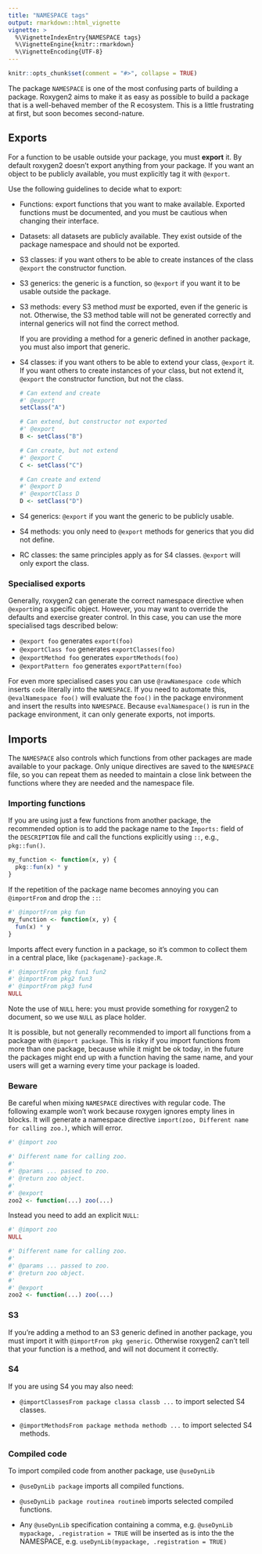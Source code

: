 ```yaml
---
title: "NAMESPACE tags"
output: rmarkdown::html_vignette
vignette: >
  %\VignetteIndexEntry{NAMESPACE tags}
  %\VignetteEngine{knitr::rmarkdown}
  %\VignetteEncoding{UTF-8}
---
```


```r
knitr::opts_chunk$set(comment = "#>", collapse = TRUE)
```

The package `NAMESPACE` is one of the most confusing parts of building a package.
Roxygen2 aims to make it as easy as possible to build a package that is a well-behaved member of the R ecosystem.
This is a little frustrating at first, but soon becomes second-nature.

## Exports

For a function to be usable outside your package, you must **export** it.
By default roxygen2 doesn't export anything from your package.
If you want an object to be publicly available, you must explicitly tag it with `@export`.

Use the following guidelines to decide what to export:

-   Functions: export functions that you want to make available.
    Exported functions must be documented, and you must be cautious when changing their interface.

-   Datasets: all datasets are publicly available.
    They exist outside of the package namespace and should not be exported.

-   S3 classes: if you want others to be able to create instances of the class `@export` the constructor function.

-   S3 generics: the generic is a function, so `@export` if you want it to be usable outside the package.

-   S3 methods: every S3 method *must* be exported, even if the generic is not.
    Otherwise, the S3 method table will not be generated correctly and internal generics will not find the correct method.

    If you are providing a method for a generic defined in another package, you must also import that generic.

-   S4 classes: if you want others to be able to extend your class, `@export` it.
    If you want others to create instances of your class, but not extend it, `@export` the constructor function, but not the class.

    ``` r
    # Can extend and create
    #' @export
    setClass("A")

    # Can extend, but constructor not exported
    #' @export
    B <- setClass("B")

    # Can create, but not extend
    #' @export C
    C <- setClass("C")

    # Can create and extend
    #' @export D
    #' @exportClass D
    D <- setClass("D")
    ```

-   S4 generics: `@export` if you want the generic to be publicly usable.

-   S4 methods: you only need to `@export` methods for generics that you did not define.

-   RC classes: the same principles apply as for S4 classes.
    `@export` will only export the class.

### Specialised exports

Generally, roxygen2 can generate the correct namespace directive when `@export`ing a specific object.
However, you may want to override the defaults and exercise greater control.
In this case, you can use the more specialised tags described below:

-   `@export foo` generates `export(foo)`
-   `@exportClass foo` generates `exportClasses(foo)`
-   `@exportMethod foo` generates `exportMethods(foo)`
-   `@exportPattern foo` generates `exportPattern(foo)`

For even more specialised cases you can use `@rawNamespace code` which inserts `code` literally into the `NAMESPACE`.
If you need to automate this, `@evalNamespace foo()` will evaluate the `foo()` in the package environment and insert the results into `NAMESPACE`.
Because `evalNamespace()` is run in the package environment, it can only generate exports, not imports.

## Imports

The `NAMESPACE` also controls which functions from other packages are made available to your package.
Only unique directives are saved to the `NAMESPACE` file, so you can repeat them as needed to maintain a close link between the functions where they are needed and the namespace file.

### Importing functions

If you are using just a few functions from another package, the recommended option is to add the package name to the `Imports:` field of the `DESCRIPTION` file and call the functions explicitly using `::`, e.g., `pkg::fun()`.

```r
my_function <- function(x, y) {
  pkg::fun(x) * y
}
```

If the repetition of the package name becomes annoying you can `@importFrom` and drop the `::`:

```r
#' @importFrom pkg fun 
my_function <- function(x, y) {
  fun(x) * y
}
```

Imports affect every function in a package, so it's common to collect them in a central place, like `{packagename}-package.R`.

```r
#' @importFrom pkg fun1 fun2
#' @importFrom pkg2 fun3
#' @importFrom pkg3 fun4
NULL
```

Note the use of `NULL` here: you must provide something for roxygen2 to document, so we use `NULL` as place holder.

It is possible, but not generally recommended to import all functions from a package with `@import package`.
This is risky if you import functions from more than one package, because while it might be ok today, in the future the packages might end up with a function having the same name, and your users will get a warning every time your package is loaded.

### Beware

Be careful when mixing `NAMESPACE` directives with regular code.
The following example won't work because roxygen ignores empty lines in blocks.
It will generate a namespace directive `import(zoo, Different name for calling zoo.)`, which will error.

```r
#' @import zoo

#' Different name for calling zoo.
#'
#' @params ... passed to zoo.
#' @return zoo object.
#'
#' @export 
zoo2 <- function(...) zoo(...)
```

Instead you need to add an explicit `NULL`:

```r
#' @import zoo
NULL

#' Different name for calling zoo.
#'
#' @params ... passed to zoo.
#' @return zoo object.
#'
#' @export 
zoo2 <- function(...) zoo(...)
```

### S3

If you're adding a method to an S3 generic defined in another package, you must import it with `@importFrom pkg generic`.
Otherwise roxygen2 can't tell that your function is a method, and will not document it correctly.

### S4

If you are using S4 you may also need:

-   `@importClassesFrom package classa classb ...` to import selected S4 classes.

-   `@importMethodsFrom package methoda methodb ...` to import selected S4 methods.

### Compiled code

To import compiled code from another package, use `@useDynLib`

-   `@useDynLib package` imports all compiled functions.

-   `@useDynLib package routinea routineb` imports selected compiled functions.

-   Any `@useDynLib` specification containing a comma, e.g. `@useDynLib mypackage, .registration = TRUE` will be inserted as is into the the NAMESPACE, e.g. `useDynLib(mypackage, .registration = TRUE)`
